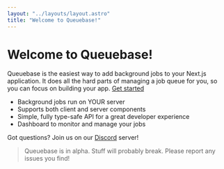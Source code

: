 ```yaml
---
layout: "../layouts/layout.astro"
title: "Welcome to Queuebase!"
---
```


# Welcome to Queuebase!

Queuebase is the easiest way to add background jobs to your Next.js application. It does all the hard parts of managing a job queue for you, so you can focus on building your app. [Get started](/getting-started/nextjs-appdir)

- Background jobs run on YOUR server
- Supports both client and server components
- Simple, fully type-safe API for a great developer experience
- Dashboard to monitor and manage your jobs

Got questions? Join us on our [Discord](https://discord.gg/queuebase) server!

> Queuebase is in alpha. Stuff will probably break. Please report any issues you find!

